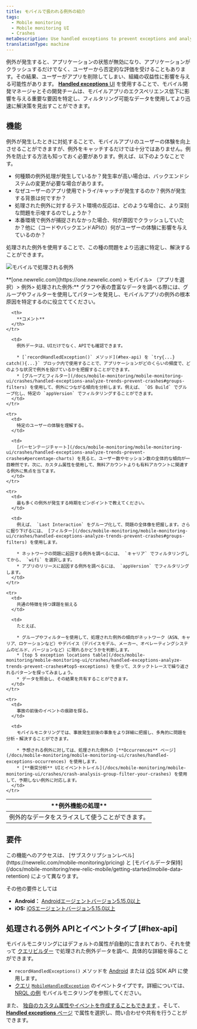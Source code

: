 ```yaml
---
title: モバイルで扱われる例外の紹介
tags:
  - Mobile monitoring
  - Mobile monitoring UI
  - Crashes
metaDescription: Use handled exceptions to prevent exceptions and analyze detailed contextual information to understand why apps ended in a try/catch.
translationType: machine
---
```



例外が発生すると、アプリケーションの状態が無効になり、アプリケーションがクラッシュするだけでなく、ユーザーから否定的な評価を受けることもあります。その結果、ユーザーがアプリを削除してしまい、組織の収益性に影響を与える可能性があります。 [**Handled exceptions** UI](/docs/mobile-monitoring/mobile-monitoring-ui/crashes/handled-exceptions-analyze-trends-prevent-crashes) を使用することで、モバイル開発マネージャとその開発チームは、モバイルアプリのエクスペリエンス低下に影響を与える重要な要因を特定し、フィルタリング可能なデータを使用してより迅速に解決策を見出すことができます。

## 機能

例外が発生したときに対処することで、モバイルアプリのユーザーの体験を向上させることができますが、例外をキャッチするだけでは十分ではありません。例外を防止する方法も知っておく必要があります。例えば、以下のようなことです。

* 何種類の例外処理が発生しているか？発生率が高い場合は、バックエンドシステムの変更が必要な場合があります。
* なぜユーザーのアプリ使用でトライ/キャッチが発生するのか？例外が発生する背景は何ですか？
* 処理された例外に対するテスト環境の反応は、どのような場合に、より深刻な問題を示唆するのでしょうか？
* 本番環境で例外が捕捉されなかった場合、何が原因でクラッシュしていたか？他に（コードやバックエンドAPIの）何がユーザーの体験に影響を与えているのか？

処理された例外を使用することで、この種の問題をより迅速に特定し、解決することができます。

<img
  src={mobileHandledExceptionsUi}
  title="モバイルで処理される例外"
  alt="モバイルで処理される例外"
/>

<figcaption>
  **[one.newrelic.com](https://one.newrelic.com) > モバイル> （アプリを選択）> 例外> 処理された例外:** グラフや表の豊富なデータを調べる際には、グループやフィルターを使用してパターンを発見し、モバイルアプリの例外の根本原因を特定するのに役立ててください。
</figcaption>

<table>
  <thead>
    <tr>
      <th style={{ width: "200px" }}>
        **例外機能の処理**
      </th>

      <th>
        **コメント**
      </th>
    </tr>
  </thead>

  <tbody>
    <tr>
      <td>
        例外的なデータをスライスして使うことができます。
      </td>

      <td>
        例外データは、UIだけでなく、APIでも確認できます。

        * [`recordHandledException()` メソッド](#hex-api) を `try{...} catch(){...}` ブロック内で使用することで、アプリケーションがどのくらいの頻度で、どのような状況で例外を投げているかを把握することができます。
        * [グループとフィルター](/docs/mobile-monitoring/mobile-monitoring-ui/crashes/handled-exceptions-analyze-trends-prevent-crashes#groups-filters) を使用して、例外につながる傾向を分析します。例えば、 `OS Build` でグループ化し、特定の `appVersion` でフィルタリングすることができます。
      </td>
    </tr>

    <tr>
      <td>
        特定のユーザーの体験を理解する。
      </td>

      <td>
        [パーセンテージチャート](/docs/mobile-monitoring/mobile-monitoring-ui/crashes/handled-exceptions-analyze-trends-prevent-crashes#percentage-charts) を見ると、ユーザー数やセッション数の全体的な傾向が一目瞭然です。次に、カスタム属性を使用して、無料アカウントよりも有料アカウントに関連する例外に焦点を当てます。
      </td>
    </tr>

    <tr>
      <td>
        最も多くの例外が発生する時期をピンポイントで教えてください。
      </td>

      <td>
        例えば、 `Last Interaction` をグループ化して、問題の全体像を把握します。さらに掘り下げるには、 [フィルター](/docs/mobile-monitoring/mobile-monitoring-ui/crashes/handled-exceptions-analyze-trends-prevent-crashes#groups-filters) を使用します。

        * ネットワークの問題に起因する例外を調べるには、 `キャリア` でフィルタリングしてから、 `wifi` を選択します。
        * アプリのリリースに起因する例外を調べるには、 `appVersion` でフィルタリングします。
      </td>
    </tr>

    <tr>
      <td>
        共通の特徴を持つ課題を揃える
      </td>

      <td>
        たとえば、

        * グループやフィルターを使用して、処理された例外の傾向がネットワーク（ASN、キャリア、ロケーションなど）やデバイス（デバイスモデル、メーカー、オペレーティングシステムのビルド、バージョンなど）に現れるかどうかを判断します。
        * [top 5 exception locations table](/docs/mobile-monitoring/mobile-monitoring-ui/crashes/handled-exceptions-analyze-trends-prevent-crashes#top5-exceptions) を使って、スタックトレースで繰り返されるパターンを探ってみましょう。
        * データを照会し、その結果を共有することができます。
      </td>
    </tr>

    <tr>
      <td>
        事故の前後のイベントの痕跡を探る。
      </td>

      <td>
        モバイルモニタリングでは、事故発生前後の事象をより詳細に把握し、多角的に問題を分析・解決することができます。

        * 予想される例外に対しては、処理された例外の [**Occurrences** ページ](/docs/mobile-monitoring/mobile-monitoring-ui/crashes/handled-exceptions-occurrences) を使用します。
        * [**衝突分析** UIとイベントトレイル](/docs/mobile-monitoring/mobile-monitoring-ui/crashes/crash-analysis-group-filter-your-crashes) を使用して、予期しない例外に対応します。
      </td>
    </tr>
  </tbody>
</table>

## 要件

<Callout variant="tip">
  この機能へのアクセスは、 [サブスクリプションレベル](https://newrelic.com/mobile-monitoring/pricing) と [モバイルデータ保持](/docs/mobile-monitoring/new-relic-mobile/getting-started/mobile-data-retention) によって異なります。
</Callout>

その他の要件としては

* **Android：** [Androidエージェントバージョン5.15.0以上](/docs/release-notes/mobile-release-notes/android-release-notes)
* **iOS:** [iOSエージェントバージョン5.15.0以上](/docs/release-notes/mobile-release-notes/ios-release-notes)

## 処理される例外 APIとイベントタイプ [#hex-api]

モバイルモニタリングにはデフォルトの属性が自動的に含まれており、それを使って [クエリビルダー](/docs/insights/use-insights-ui/getting-started/introduction-new-relic-insights) で処理された例外データを調べ、具体的な詳細を得ることができます。

* `recordHandledExceptions()` メソッドを [Android](/docs/mobile-monitoring/new-relic-mobile-android/android-sdk-api/recordhandledexception-android-sdk-api) または [iOS](/docs/mobile-monitoring/new-relic-mobile-ios/ios-sdk-api/record-handled-exception) SDK API に使用します。
* [クエリ](/docs/insights/nrql-new-relic-query-language/using-nrql/query-page-create-edit-nrql-queries) [`MobileHandledException`](/docs/insights/insights-data-sources/default-data/mobile-events-attributes#mobilehandledexception-attributes) のイベントタイプです。詳細については、 [NRQL の例](/docs/insights/nrql-new-relic-query-language/nrql-query-examples/insights-query-examples-new-relic-mobile#mobilehandledexception-examples) モバイルモニタリングを参照してください。

また、 [独自のカスタム属性やイベントを作成することもできます](/docs/mobile-monitoring/new-relic-mobile/maintenance/add-custom-data-new-relic-mobile) 。そして、 [**Handled exceptions** ページ](/docs/mobile-monitoring/mobile-monitoring-ui/crashes/handled-exceptions-analyze-trends-prevent-crashes) で属性を選択し、問い合わせや共有を行うことができます。
